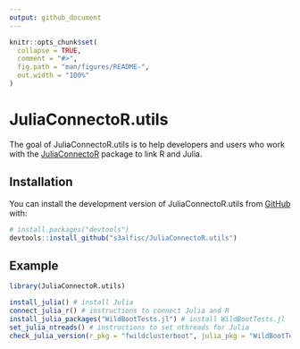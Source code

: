 ```yaml
---
output: github_document
---
```


<!-- README.md is generated from README.Rmd. Please edit that file -->

```r
knitr::opts_chunk$set(
  collapse = TRUE,
  comment = "#>",
  fig.path = "man/figures/README-",
  out.width = "100%"
)
```

# JuliaConnectoR.utils

<!-- badges: start -->
<!-- badges: end -->

The goal of JuliaConnectoR.utils is to help developers and users who work with the [JuliaConnectoR]() package to link R and Julia.

## Installation

You can install the development version of JuliaConnectoR.utils from [GitHub](https://github.com/) with:

``` r
# install.packages("devtools")
devtools::install_github("s3alfisc/JuliaConnectoR.utils")
```

## Example

```r
library(JuliaConnectoR.utils)

install_julia() # install Julia
connect_julia_r() # instructions to connect Julia and R
install_julia_packages("WildBootTests.jl") # install WildBootTests.jl
set_julia_ntreads() # instructions to set nthreads for Julia
check_julia_version(r_pkg = "fwildclusterboot", julia_pkg = "WildBootTests.jl")
```


